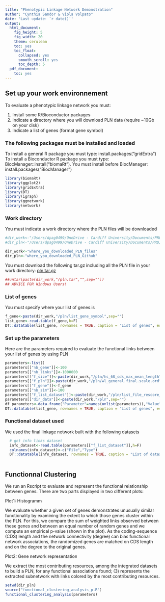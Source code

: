 ```yaml
---
title: "Phenotypic Linkage Network Demonstration"
author: "Cynthia Sandor & Viola Volpato"
date: 'Last update: `r date()`'
output:
  html_document:
    fig_height: 5
    fig_width: 20
    theme: cerulean
    toc: yes
    toc_float:
      collapsed: yes
      smooth_scroll: yes
      toc_depth: 5
  pdf_document:
    toc: yes
---
```


## Set up your work environnement

To evaluate a phenotypic linkage network you must:

1) Install some R/Bioconductor packages
2) Indicate a directory where you will download PLN data (require ~10Gb on your disk)
3) Indicate a list of genes (format gene symbol)

### The following packages must be installed and loaded

To install a general R package you must type: install.packages("gridExtra")
To install a Bioconductor R package you must type: BiocManager::install("biomaRt"). 
You must install before BiocManager: install.packages("BiocManager")

```r
library(biomaRt)
library(ggplot2)
library(gridExtra)
library(DT)
library(igraph)
library(ggnetwork)
library(network)
```

### Work directory

You must indicate a work directory where the PLN files will be downloaded

```r
#dir_work<-"/Users/dpag0499/OneDrive - Cardiff University/Documents/PROJECTS/PLN_Demo_Workshop/test"
#dir_pln<-"/Users/dpag0499/OneDrive - Cardiff University/Documents/PROJECTS/PLN_Demo_Workshop/src/Rscripts/clustering_analysis"

dir_work<-"where_you_downloaded_PLN_files"
dir_pln<-"where_you_downloaded_PLN_Github"


```

You must download the following tar.gz including all the PLN file in your work directory:
[pln.tar.gz](https://drive.google.com/open?id=1wDFoldeFf8JjiWRhc2IjEtKhZ0nVtFwp)

```r
##untar(paste(dir_work,"/pln.tar","",sep=""))
## ADVICE FOR Windows Users!
```
### List of genes 

You must specify where your list of genes is

```r
f_gene<-paste(dir_work,"/pln/list_gene_symbol",sep="")
list_gene<-read.table(f_gene,h=F)
DT::datatable(list_gene, rownames = TRUE, caption = "List of genes", escape = FALSE, extensions = 'Buttons', options = list(dom = 'ftipr'))
```

### Set up the parameters

Here are the parameters required to evaluate the functional links between your list of genes by using PLN

```r
parameters<-list()
parameters[["nb_gene"]]<-100
parameters[["nb_links"]]<-1000000
parameters[["f_size"]]<-paste(dir_work,"/pln/hs_68_cds_max_mean_length",sep="")
parameters[["f_pln"]]<-paste(dir_work,"/pln/wl_general.final.scale.ord",sep="")
parameters[["f_gene"]]<-f_gene
parameters[["nb_sim"]]<-100
parameters[["f_list_dataset"]]<-paste(dir_work,"/pln/list_file_rescore_wl_info_wl.general",sep="")
parameters[["dir_data"]]<-paste(dir_work,"/pln",sep="")
df_parameters<-data.frame("Parameter"=names(unlist(parameters)),"Value"=unlist(parameters))
DT::datatable(list_gene, rownames = TRUE, caption = "List of genes", escape = FALSE, extensions = 'Buttons', options = list(dom = 'ftipr'))
```

### Functional dataset used 

We used the final linkage network built with the following datasets

```r
  
  # get info links dataset
  info_dataset<-read.table(parameters[["f_list_dataset"]],h=F)
  colnames(info_dataset)<-c("File","Type")
  DT::datatable(info_dataset, rownames = TRUE, caption = "List of dataset", escape = FALSE, extensions = 'Buttons', options = list(dom = 'ftipr'))
  
```

## Functionnal Clustering

We run an Rscript to evaluate and represent the functional relationship between genes.
There are two parts displayed in two different plots:

Plot1: Histogramm

We evaluate whether a given set of genes demonstrates unusually similar functionality by examining the extent to which those genes cluster within the PLN. For this, we compare the sum of weighted links observed between
these genes and between an equal number of random genes and we compute an empirical p-value (shown in the plot). As the
coding-sequence (CDS) length and the network connectivity (degree) can bias functional network
associations, the randomized genes are matched on CDS length and on the degree to the original genes.


Plot2: Gene network representation

We extract the most contributing resources, among the integrated datasets to build a PLN, for any functional associations found; (3) represents the extracted subnetwork with links colored by the most contributing resources.


```r

setwd(dir_pln)
source("functional_clustering_analysis_p.R")
functional_clustering_analysis(parameters)
```

